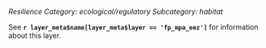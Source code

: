 *Resilience*
*Category: ecological/regulatory*
*Subcategory: habitat*

See **`r layer_meta$name[layer_meta$layer == 'fp_mpa_eez']`** for information about this layer.
